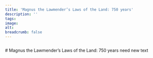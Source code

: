 ```yaml
---
title: 'Magnus the Lawmender’s Laws of the Land: 750 years'
description: ''
tags:
image: 
alt: 
breadcrumb: false
---
```


 
 
<Image
    src='/images/landslovbanner_750b.jpg'
    alt=""
    width={3500}
    height={1600}
    className="object-cover" 
/>

<Spacer height={20} />

<Container>
# Magnus the Lawmender’s Laws of the Land: 750 years
</Container>

<Container stil="firstletter text-left text-xl" columns={2} margin={10}>
need new text
</Container>

<Container>
    <SubTextsCards items={site.introduksjon} meta={meta} />

</Container>






 